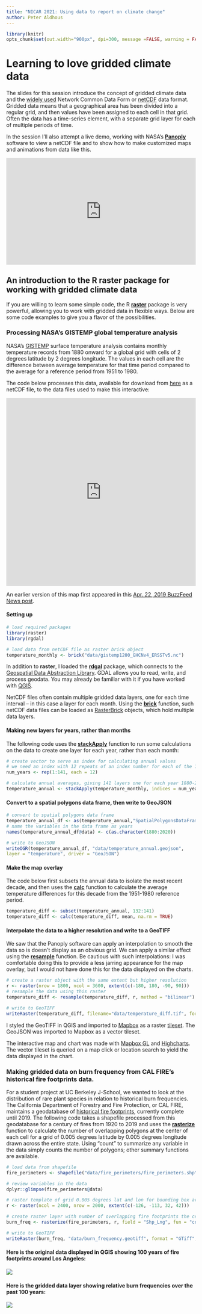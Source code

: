 ```yaml
---
title: "NICAR 2021: Using data to report on climate change"
author: Peter Aldhous
---
```


```r
library(knitr)
opts_chunk$set(out.width="900px", dpi=300, message =FALSE, warning = FALSE)
```

<style>
  .responsive-google-slides {
    position: relative;
    padding-bottom: 56.25%; /* 16:9 Ratio */
    height: 0;
    overflow: hidden;
  }
  .responsive-google-slides iframe {
    border: 0;
    position: absolute;
    top: 0;
    left: 0;
    width: 100% !important;
    height: 100% !important;
  }
</style>

# Learning to love gridded climate data

The slides for this session introduce the concept of gridded climate
data and the [widely
used](https://www.unidata.ucar.edu/software/netcdf/usage.html) Network
Common Data Form or
[netCDF](https://www.unidata.ucar.edu/software/netcdf/) data format.
Gridded data means that a geographical area has been divided into a
regular grid, and then values have been assigned to each cell in that
grid. Often the data has a time-series element, with a separate grid
layer for each of multiple periods of time.

In the session I'll also attempt a live demo, working with NASA's
[**Panoply**](https://www.giss.nasa.gov/tools/panoply/) software to view a
netCDF file and to show how to make customized maps and animations from
data like this.

<div class = "responsive-google-slides">
<iframe src="https://docs.google.com/presentation/d/e/2PACX-1vTQW9gK4yAb5eEGolItEu3HAd9qtNo0t6W-Hw-h3duhcMR6-SWrRcq0SMrA6R5hbYRs5D_knHgKuzfl/embed?start=false&amp;loop=true&amp;delayms=60000" frameborder="0" allowfullscreen="true" mozallowfullscreen="true" webkitallowfullscreen="true">
</iframe>
</div>

## An introduction to the R raster package for working with gridded climate data

If you are willing to learn some simple code, the R [**raster**](https://rspatial.org/raster/pkg/index.html) package
is very powerful, allowing you to work with gridded data in flexible
ways. Below are some code examples to give you a flavor of the possibilities.

### Processing NASA's GISTEMP global temperature analysis

NASA's [GISTEMP](https://data.giss.nasa.gov/gistemp/) surface
temperature analysis contains monthly temperature records from 1880 onward for a
global grid with cells of 2 degrees latitude by 2 degrees longitude. The values in each cell are the difference between average temperature for that time period compared to the average for a reference period from 1951 to 1980.

The code below processes this data, available
for download from
[here](https://data.giss.nasa.gov/pub/gistemp/gistemp1200_GHCNv4_ERSSTv5.nc.gz)
as a netCDF file, to the data files used to make this interactive:

<iframe src="https://data.buzzfeed.com/projects/climate-files/temperature.html" width="100%" height="500" frameborder="0" marginheight="0" marginwidth="0">

</iframe>

An earlier version of this map first appeared in this [Apr. 22, 2019
BuzzFeed News
post](https://www.buzzfeednews.com/article/peteraldhous/climate-change-maps-ice-sea-level-rise).

#### Setting up

```r
# load required packages
library(raster)
library(rgdal)

# load data from netCDF file as raster brick object
temperature_monthly <- brick("data/gistemp1200_GHCNv4_ERSSTv5.nc")
```

In addition to **raster**, I loaded the
[**rdgal**](https://rgdal.r-forge.r-project.org/) package, which connects
to the [Geospatial Data Abstraction Library](https://gdal.org/). GDAL
allows you to read, write, and process geodata. You may already be
familiar with it if you have worked with
[QGIS](https://qgis.org/en/site/).

NetCDF files often contain multiple gridded data layers, one for each time interval -- in this case a layer for each month. Using the
[**brick**](http://finzi.psych.upenn.edu/library/raster/html/brick.html) function, such netCDF data files can be loaded as [RasterBrick](https://rspatial.org/raster/pkg/2-classes.html#rasterstack-and-rasterbrick) objects, which hold multiple data layers.

#### Making new layers for years, rather than months

The following code uses the
[**stackApply**](https://search.r-project.org/library/raster/html/stackApply.html)
function to run some calculations on the data to create one layer for
each year, rather than each month:

```r
# create vector to serve as index for calculating annual values
# we need an index with 12 repeats of an index number for each of the 141 years in the data
num_years <- rep(1:141, each = 12)

# calculate annual averages, giving 141 layers one for each year 1880-2020 in the data
temperature_annual <- stackApply(temperature_monthly, indices = num_years, fun = mean)
```

#### Convert to a spatial polygons data frame, then write to GeoJSON

```r
# convert to spatial polygons data frame
temperature_annual_df <- as(temperature_annual,"SpatialPolygonsDataFrame")
# name the variables in the data frame as years
names(temperature_annual_df@data) <- c(as.character(1880:2020))

# write to GeoJSON
writeOGR(temperature_annual_df, "data/temperature_annual.geojson",
layer = "temperature", driver = "GeoJSON")
```

#### Make the map overlay

The code below first subsets the annual data to isolate the most recent decade,
and then uses the
[**calc**](https://rspatial.org/raster/spatial/8-rastermanip.html?#calc)
function to calculate the average temperature differences for this decade
from the 1951-1980 reference period.

```r
temperature_diff <- subset(temperature_annual, 132:141)
temperature_diff <- calc(temperature_diff, mean, na.rm = TRUE) 
```

#### Interpolate the data to a higher resolution and write to a GeoTIFF

We saw that the Panoply software can apply an interpolation to smooth
the data so is doesn't display as an obvious grid. We can apply a
similar effect using the
[**resample**](http://search.r-project.org/library/raster/html/resample.html) function. Be cautious with such interpolations: I was comfortable doing
this to provide a less jarring appearance for the map overlay, but I would
not have done this for the data displayed on the charts.

```r
# create a raster object with the same extent but higher resolution 
r <- raster(nrow = 1800, ncol = 3600, extent(c(-180, 180, -90, 90))) 
# resample the data using this raster 
temperature_diff <- resample(temperature_diff, r, method = "bilinear")

# write to GeoTIFF
writeRaster(temperature_diff, filename="data/temperature_diff.tif", format = "GTiff", overwrite = TRUE)
```

I styled the GeoTIFF in QGIS and imported to
[Mapbox](https://www.mapbox.com/) as a raster [tileset](https://docs.mapbox.com/studio-manual/reference/tilesets/). The GeoJSON was
imported to Mapbox as a vector tileset.

The interactive map and chart was made with [Mapbox
GL](https://docs.mapbox.com/mapbox-gl-js/api/) and
[Highcharts](https://www.highcharts.com/). The vector tileset is queried
on a map click or location search to yield the data displayed in the chart.

### Making gridded data on burn frequency from CAL FIRE's historical fire footprints data.

For a student project at UC Berkeley J-School, we wanted to look at the distribution of rare plant species in relation to historical burn frequencies. The California Department of Forestry and Fire Protection, or CAL FIRE, maintains a geodatabase of [historical fire footprints](https://frap.fire.ca.gov/media/10969/fire19_1.zip), currently complete until 2019. The following code takes a shapefile processed from this geodatabase for a century of fires from 1920 to 2019 and uses the [**rasterize**](http://search.r-project.org/library/raster/html/rasterize.html) function to calculate the number of overlapping polygons at the center of each  cell for a grid of 0.005 degrees latitude by 0.005 degrees longitude drawn across the entire state. Using "count" to summarize any variable in the data simply counts the number of polygons; other summary functions are available.

```r
# load data from shapefile
fire_perimeters <- shapefile("data/fire_perimeters/fire_perimeters.shp")

# review variables in the data
dplyr::glimpse(fire_perimeters@data)

# raster template of grid 0.005 degrees lat and lon for bounding box around CA
r <- raster(ncol = 2400, nrow = 2000, extent(c(-126, -113, 32, 42)))

# create raster layer with number of overlapping fire footprints the center of each cell in that grid
burn_freq <- rasterize(fire_perimeters, r, field = "Shp_Lng", fun = "count")

# write to GeoTIFF 
writeRaster(burn_freq, "data/burn_frequency.geotiff", format = "GTiff", overwrite = TRUE)
```

#### Here is the original data displayed in QGIS showing 100 years of fire footprints around Los Angeles:

![](img/fire_perimeters.png)

#### Here is the gridded data layer showing relative burn frequencies over the past 100 years:

![](img/burn_frequencies.png)

<br>
<br>

